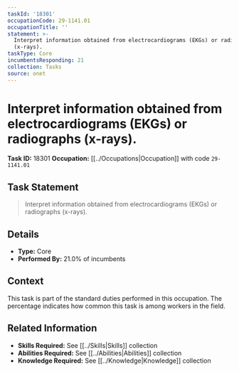 ```yaml
---
taskId: '18301'
occupationCode: 29-1141.01
occupationTitle: ''
statement: >-
  Interpret information obtained from electrocardiograms (EKGs) or radiographs
  (x-rays).
taskType: Core
incumbentsResponding: 21
collection: Tasks
source: onet
---
```

# Interpret information obtained from electrocardiograms (EKGs) or radiographs (x-rays).

**Task ID:** 18301
**Occupation:** [[../Occupations|Occupation]] with code `29-1141.01`

## Task Statement

> Interpret information obtained from electrocardiograms (EKGs) or radiographs (x-rays).

## Details

- **Type:** Core
- **Performed By:** 21.0% of incumbents

## Context

This task is part of the standard duties performed in this occupation. The percentage indicates how common this task is among workers in the field.

## Related Information

- **Skills Required:** See [[../Skills|Skills]] collection
- **Abilities Required:** See [[../Abilities|Abilities]] collection
- **Knowledge Required:** See [[../Knowledge|Knowledge]] collection

